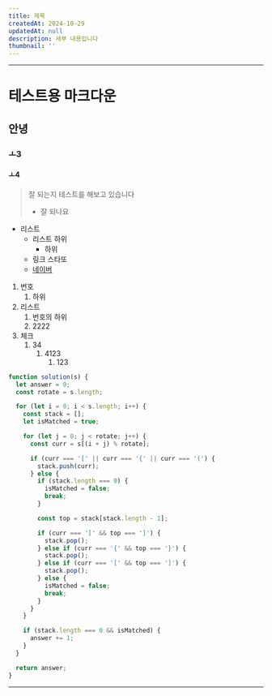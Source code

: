 ```yaml
---
title: 제목
createdAt: 2024-10-29
updatedAt: null
description: 세부 내용입니다
thumbnail: ''
---
```


---

# 테스트용 마크다운

## 안녕

### ㅗ3

#### ㅗ4

> 잘 되는지 테스트를 해보고 있습니다
>
> - 잘 되나요

- 리스트
  - 리스트 하위
    - 하위
  - 링크 스타또
  - [네이버](https://naver.com/)

1. 번호
   1. 하위
2. 리스트
   1. 번호의 하위
   2. 2222
3. 체크
   1. 34
      1. 4123
         1. 123

```typescript
function solution(s) {
  let answer = 0;
  const rotate = s.length;

  for (let i = 0; i < s.length; i++) {
    const stack = [];
    let isMatched = true;

    for (let j = 0; j < rotate; j++) {
      const curr = s[(i + j) % rotate];

      if (curr === '[' || curr === '{' || curr === '(') {
        stack.push(curr);
      } else {
        if (stack.length === 0) {
          isMatched = false;
          break;
        }

        const top = stack[stack.length - 1];

        if (curr === '[' && top === ']') {
          stack.pop();
        } else if (curr === '{' && top === '}') {
          stack.pop();
        } else if (curr === '[' && top === ']') {
          stack.pop();
        } else {
          isMatched = false;
          break;
        }
      }
    }

    if (stack.length === 0 && isMatched) {
      answer += 1;
    }
  }

  return answer;
}
```

---
